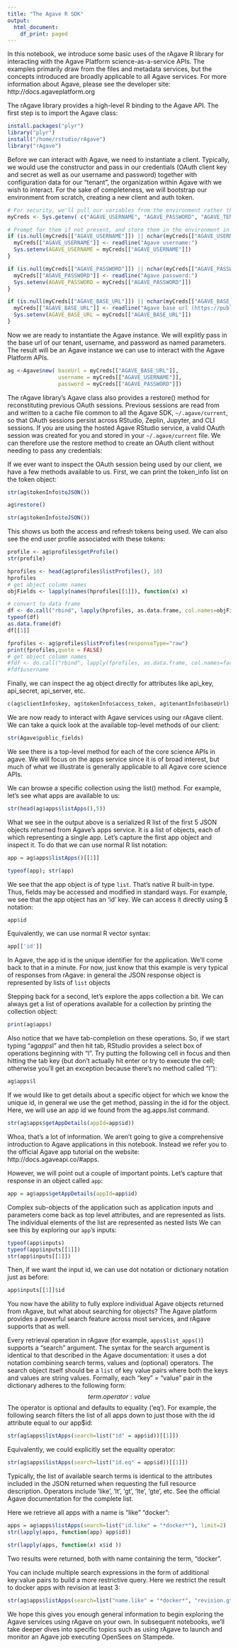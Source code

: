 ```yaml
---
title: "The Agave R SDK"
output:
  html_document:
    df_print: paged
---
```


In this notebook, we introduce some basic uses of the rAgave R library for interacting with the Agave Platform science-as-a-service APIs. The examples primarily draw from the files and metadata services, but the concepts introduced are broadly applicable to all Agave services. For more information about Agave, please see the developer site: http://docs.agaveplatform.org

The rAgave library provides a high-level R binding to the Agave API. The first step is to import the Agave class:
```r
install.packages("plyr")
library("plyr")
install("/home/rstudio/rAgave")
library("rAgave")
```

Before we can interact with Agave, we need to instantiate a client. Typically, we would use the constructor and pass in our credentials (OAuth client key and secret as well as our username and password) together with configuration data for our "tenant", the organization within Agave with we wish to interact. For the sake of completeness, we will bootstrap our environment from scratch, creating a new client and auth token.

```r
# For security, we'll pull our variables from the environment rather than enter them directly. 
myCreds <- Sys.getenv( c("AGAVE_USERNAME", "AGAVE_PASSWORD", "AGAVE_TENANT", "AGAVE_BASE_URL"), names = TRUE )
```

```r
# Prompt for them if not present, and store them in the environment in case we rerun this later.
if (is.null(myCreds[["AGAVE_USERNAME"]]) || nchar(myCreds[["AGAVE_USERNAME"]]) == 0) {
  myCreds[["AGAVE_USERNAME"]] <- readline("Agave username:")
  Sys.setenv(AGAVE_USERNAME = myCreds[["AGAVE_USERNAME"]])
}

if (is.null(myCreds[["AGAVE_PASSWORD"]]) || nchar(myCreds[["AGAVE_PASSWORD"]]) == 0) {
  myCreds[["AGAVE_PASSWORD"]] <- readline("Agave password:")
  Sys.setenv(AGAVE_PASSWORD = myCreds[["AGAVE_PASSWORD"]])
}

if (is.null(myCreds[["AGAVE_BASE_URL"]]) || nchar(myCreds[["AGAVE_BASE_URL"]]) == 0) {
  myCreds[["AGAVE_BASE_URL"]] <- readline("Agave base url (https://public.agaveapi.co):")
  Sys.setenv(AGAVE_BASE_URL = myCreds[["AGAVE_BASE_URL"]])
}

```

Now we are ready to instantiate the Agave instance. We will explitly pass in the base url of our tenant, username, and password as named parameters. The result will be an Agave instance we can use to interact with the Agave Platform APIs. 

```r
ag <-Agave$new( baseUrl = myCreds[["AGAVE_BASE_URL"]],
                username = myCreds[["AGAVE_USERNAME"]], 
                password = myCreds[["AGAVE_PASSWORD"]])
```

The rAgave library's Agave class also provides a restore() method for reconstituting previous OAuth sessions. Previous sessions are read from and written to a cache file common to all the Agave SDK, `~/.agave/current`, so that OAuth sessions persist across RStudio, Zeplin, Jupyter, and CLI sessions. If you are using the hosted Agave RStudio service, a valid OAuth session was created for you and stored in your `~/.agave/current` file. We can therefore use the restore method to create an OAuth client without needing to pass any credentials:

If we ever want to inspect the OAuth session being used by our client, we have a few methods available to us. First, we can print the token_info list on the token object:


```r
str(ag$tokenInfo$toJSON())
```


```r
ag$restore()
```

```r
str(ag$tokenInfo$toJSON())
```

This shows us both the access and refresh tokens being used. We can also see the end user profile associated with these tokens:

```r
profile <- ag$profiles$getProfile()
str(profile)
```


```r
hprofiles <- head(ag$profiles$listProfiles(), 10)
hprofiles
# get object column names
objFields <- lapply(names(hprofiles[[1]]), function(x) x) 

# convert to data frame
df <- do.call("rbind", lapply(hprofiles, as.data.frame, col.names=objFields, stringsAsFactors = TRUE))
typeof(df)
as.data.frame(df)
df[[1]]

```

```r
fprofiles <- ag$profiles$listProfiles(responseType="raw")
print(fprofiles,quote = FALSE)
# get object column names
#fdf <- do.call("rbind", lapply(fprofiles, as.data.frame, col.names=factor(names(fprofiles[[1]]))))
#fdf$username

```

Finally, we can inspect the ag object directly for attributes like api_key, api_secret, api_server, etc.


```R
c(ag$clientInfo$key, ag$tokenInfo$access_token, ag$tenantInfo$baseUrl)
```

     
We are now ready to interact with Agave services using our rAgave client. We can take a quick look at the available top-level methods of our client:


```R
str(Agave$public_fields)
```

We see there is a top-level method for each of the core science APIs in agave. We will focus on the apps service since it is of broad interest, but much of what we illustrate is generally applicable to all Agave core science APIs. 

We can browse a specific collection using the list() method. For example, let's see what apps are available to us:


```R
str(head(ag$apps$listApps(),5))
```


What we see in the output above is a serialized R list of the first 5 JSON objects returned from Agave's apps service. It is a list of objects, each of which representing a single app. Let's capture the first app object and inspect it. To do that we can use normal R list notation:


```r
app = ag$apps$listApps()[[1]]
```



```r
typeof(app); str(app)
```


We see that the app object is of type `list`. That's native R built-in type. Thus, fields may be accessed and modified in standard ways. For example, we see that the app object has an 'id' key. We can access it directly using $ notation:


```r
app$id
```

Equivalently, we can use normal R vector syntax:


```r
app[['id']]
```

In Agave, the app id is the unique identifier for the application. We'll come back to that in a minute. For now, just know that this example is very typical of responses from rAgave: in general the JSON response object is represented by lists of `list` objects

Stepping back for a second, let's explore the apps collection a bit. We can always get a list of operations available for a collection by printing the collection object:


```r
print(ag$apps)
```

Also notice that we have tab-completion on these operations. So, if we start typing "ag$apps$l" and then hit tab, RStudio provides a select box of operations beginning with "l". Try putting the following cell in focus and then hitting the tab key (but don't actually hit enter or try to execute the cell; otherwise you'll get an exception because there's no method called "l"):


```r
ag$apps$l
```

If we would like to get details about a specific object for which we know the unique id, in general we use the get method, passing in the id for the object. Here, we will use an app id we found from the ag.apps.list command.


```r
str(ag$apps$getAppDetails(appId=app$id))
```

Whoa, that's a lot of information. We aren't going to give a comprehensive introduction to Agave applications in this notebook. Instead we refer you to the official Agave app tutorial on the website: http://docs.agaveapi.co/#apps.

However, we will point out a couple of important points. Let's capture that response in an object called `app`:

```r
app = ag$apps$getAppDetails(appId=app$id)
```

Complex sub-objects of the application such as application inputs and parameters come back as top level attributes, and are represented as lists. The individual elements of the list are represented as nested lists We can see this by exploring our `app`'s inputs:


```r
typeof(app$inputs)
typeof(app$inputs[[1]])
str(app$inputs[[1]])
```


Then, if we want the input id, we can use dot notation or dictionary notation just as before:


```r
app$inputs[[1]]$id
```

You now have the ability to fully explore individual Agave objects returned from rAgave, but what about searching for objects? The Agave platform provides a powerful search feature across most services, and rAgave supports that as well. 

Every retrieval operation in rAgave (for example, `apps$list_apps()`) supports a "search" argument. The syntax for the search argument is identical to that described in the Agave documentation: it uses a dot notation combining search terms, values and (optional) operators. The search object itself should be a `list` of key value pairs where both the keys and values are string values. Formally, each "key" = "value" pair in the dictionary adheres to the following form: 
                        $$term.operator:value$$
The operator is optional and defaults to equality ('eq'). For example, the following search filters the list of all apps down to just those with the id attribute equal to our app$id:


```r
str(ag$apps$listApps(search=list("id" = app$id))[[1]])
```

Equivalently, we could explicitly set the equality operator:


```r
str(ag$apps$listApps(search=list("id.eq" = app$id))[[1]])
```

Typically, the list of available search terms is identical to the attributes included in the JSON returned when requesting the full resource description. Operators include 'like', 'lt', 'gt', 'lte', 'gte', etc. See the official Agave documentation for the complete list. 

Here we retrieve all apps with a name is "like" "docker":

```r
apps = ag$apps$listApps(search=list("id.like" = "*docker*"), limit=2)
str(lapply(apps, function(app) app$id))
```

```r
str(lapply(apps, function(x) x$id ))
```

Two results were returned, both with name containing the term, "docker".

You can include multiple search expressions in the form of additional key:value pairs to build a more restrictive query. Here we restrict the result to docker apps with revision at least 3:


```R
str(ag$apps$listApps(search=list("name.like" = "*docker*", "revision.gte" = 2)))
```

We hope this gives you enough general information to begin exploring the Agave services using rAgave on your own. In subsequent notebooks, we'll take deeper dives into specific topics such as using rAgave to launch and monitor an Agave job executing OpenSees on Stampede.

